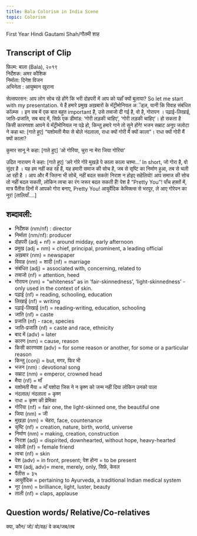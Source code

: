 ```yaml
---
title: Bala Colorism in India Scene
topic: Colorism
---
```


First Year Hindi
Gautami Shah/गौतमी शाह

## Transcript of Clip
फ़िल्म: बाला (Bala), २०१९  
निर्देशक: अमर कौशिक  
निर्माता: दिनेश विजन  
अभिनेता : आयुष्मान खुराना  

सेल्सपरसन: आप लोग सोच रहे होंगे कि भरी दोहपरी में आप को यहाँ क्यों बुलाया? So let me start with my presentation. ये हैं हमारे प्रमुख अख़बारों के मॅट्रीमोनियल अॅड्ज़, यानी कि विवाह संबंधित कॉल्म्स । इन सब में एक बात बहुत important है, उसे तव्वजो दी गई है, वो है, गोरापन । पढ़ाई-लिखाई, जाति-प्रजाति, सब बाद में, सिर्फ़ एक डीमांड: ‘गोरी लड़की चाहिए’, ‘गोरी लड़की चाहिए’। हो सकता है किसी कारणवश आपने ये मॅट्रीमोनियल ना पढ़े हो, किन्तु हमारे गाने तो सुने होंगे!
भजन सम्राट अनूप जलोटा ने कहा था: [गाते हुए] “यशोमती मैया से बोले नंदलाला, राधा क्यों गोरी मैं क्यों काला”।  राधा क्यों गोरी मैं क्यों काला?

कुमार सानू ने कहा: [गाते हुए] ‘ओ गोरिया, चुरा ना मेरा जिया गोरिया’

उदित नारायण ने कहा:  [गाते हुए] ‘अरे गोरे गोरे मुखड़े पे काला काला चश्मा…’
In short, जो गोरा है, वो सुंदर है । यह हम नहीं कह रहे हैं, यह हमारी समाज की सोच है, जब से
सृष्टि का निर्माण हुआ, तब से चली आ रही है । आप और मैं जितना भी सोचें, नहीं बदल सकते!
निराश न होइए सहेलियो!  आप समाज की सोच तो नहीं बदल सकती, लोकिन त्वचा का रंग जरूर बदल सकती हैं! पेश है “Pretty You”! पाँच हफ़्तों में, मात्र पैंतीस दिनों में आपको गोरा बनाए, Pretty You!  आयुर्वेदिक केमिक्ल्स से भरपूर,  ले आए गोरेपन का नूर!
[तालियाँ….]


## शब्दावली:
- निर्देशक (nm/nf) :  director
- निर्माता (nm/nf): producer
- दोहपरी (adj + nf) = around midday, early afternoon
- प्रमुख (adj + nm) = chief, principal, prominent, a leading official
- अख़बार (nm) = newspaper
- विवाह (nm) = शादी (nf) = marriage
- संबंधित (adj) = associated with, concerning, related to
- तव्वजो (nf) = attention, heed
- गोरापन (nm) =  “whiteness” as in ‘fair-skinnedness’, ‘light-skinnedness’ - only used in the context of skin.
- पढ़ाई (nf) = reading, schooling, education
- लिखाई (nf) = writing
- पढ़ाई-लिखाई (nf) = reading-writing, education, schooling
- जाति (nf) = caste
- प्रजाति (nf) - race, species
- जाति-प्रजाति (nf) = caste and race, ethnicity
- बाद में (adv) = later
- कारण (nm) = cause, reason
- किसी कारणवश (adv) = for some reason or another, for some or a particular reason
- किन्तु (conj) = but, मगर, फिर भी
- भजन (nm) : devotional song
- सम्राट (nm) = emperor, crowned head
- मैया (nf) = माँ
- यशोमती मैया = माँ यशोदा जिस ने न कृष्ण को जन्म नहीं दिया लोकिन उनको पाला
- नंदलाल/ नंदलाला = कृष्ण
- राधा = कृष्ण की प्रेमिका
- गोरिया (nf) = fair one, the light-skinned one, the beautiful one
- जिया (nm) = जी
- मुखड़ा (nm) = चेहरा, face, countenance
- सृष्टि (nf) = creation, nature, birth, world, universe
- निर्माण (nm) = making, creation, construction
- निराश (adj) = dispirited, downhearted, without hope, heavy-hearted
- सहेली (nf) = female friend
- त्वचा (nf) = skin
- पेश (adv) = in front, present; पेश होना = to be present
- मात्र (adj, adv)= mere, merely, only, सिर्फ़, केवल
- पैंतीस = ३५
- आयुर्वेदिक = pertaining to Ayurveda, a traditional Indian medical system
- नूर (nm) = brilliance, light, luster, beauty
- ताली (nf) = claps, applause

## Question words/ Relative/Co-relatives
क्या, कौन/ जो/ वो/वह/ वे
कब/जब/तब


